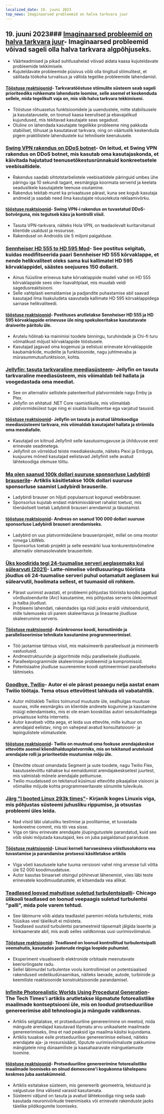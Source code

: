 ```yaml
---
localized_date: 19. juuni 2023
top_news: Imaginaarsed probleemid on halva tarkvara juur
---
```




<CallToAction />

<Steps>

## 19. juuni 2023### [Imaginaarsed probleemid on halva tarkvara juur](https://cerebralab.com/Imaginary_Problems_Are_the_Root_of_Bad_Software)- Imaginaarsed probleemid võivad sageli olla halva tarkvara algpõhjuseks.

- Väärteadmised ja pikad suhtlusahelad võivad aidata kaasa kujuteldavate probleemide tekkimisele.
- Kujuteldavate probleemide püsivus võib olla tingitud stiimulitest, et säilitada töökoha turvalisus ja vältida tegelike probleemide lahendamist.

#### [Tööstuse reaktsioonid](http://news.ycombinator.com/item?id=36380711)- Tarkvaratööstuse stiimulite süsteem seab sageli prioriteediks rohkemate lahenduste loomise, selle asemel et keskenduda sellele, mida tegelikult vaja on, mis viib halva tarkvara tekkimiseni.

- Tööstuse rõhuasetus funktsioonidele ja uuendustele, mitte stabiilsusele ja kasutatavusele, on toonud kaasa keerulised ja ebavajalikud kujundused, mis tekitavad kasutajate seas segadust.
- Oluline on lahendada kasutajate tegelikke probleeme ning pakkuda stabiilset, tõhusat ja kasutatavat tarkvara, ning on väärtuslik keskenduda pigem praktilistele lahendustele kui tehnilisele keerukusele.

### [Swing VPN rakendus on DDoS botnet](https://lecromee.github.io/posts/swing_vpn_ddosing_sites/)- On leitud, et Swing VPN rakendus on DDoS botnet, mis kasutab oma kasutajaskonda, et käivitada hajutatud teenusetõkestusrünnakuid konkreetsetele veebisaitidele.

- Rakendus saadab sihtotstarbelistele veebisaitidele päringuid umbes ühe päringu iga 10 sekundi tagant, eesmärgiga koormata serverid ja keelata seaduslikele kasutajatele teenuse osutamine.
- Rakendus tekitab muret ka privaatsuse pärast, kuna see kogub kasutaja andmeid ja saadab need ilma kasutajate nõusolekuta reklaamivõrku.

#### [tööstuse reaktsioonid](http://news.ycombinator.com/item?id=36382700)- Swing VPN-i rakendus on tuvastatud DDoS-botvõrguna, mis tegutseb käsu ja kontrolli viisil.

- Tasuta VPN-tarkvara, näiteks Hola VPN, on teadaolevalt kuritarvitanud klientide usaldust ja ressursse.
- Rakendusel on Androidis üle 5 miljoni paigalduse.

### [Sennheiser HD 555 to HD 595 Mod](http://mikebeauchamp.com/misc/sennheiser-hd-555-to-hd-595-mod/)- See postitus selgitab, kuidas modifitseerida paari Sennheiser HD 555 kõrvaklappe, et nende helikvaliteet oleks sama kui kallimatel HD 595 kõrvaklappidel, säästes seejuures 150 dollarit.

- Ainus füüsiline erinevus kahe kõrvaklappide mudeli vahel on HD 555 kõrvaklappide sees olev lisavahtplaat, mis muudab veidi sagedusreaktsiooni.
- Selle vahtplasti eemaldamise ja padjandite puhastamise abil saavad kasutajad ilma lisakuludeta saavutada kallimate HD 595 kõrvaklappidega sarnase helikvaliteedi.

#### [tööstuse reaktsioonid](http://news.ycombinator.com/item?id=36377875)- Postituses arutletakse Sennheiser HD 555 ja HD 595 kõrvaklappide erinevuse üle ning spekuleeritakse kasutatavate draiverite päritolu üle.

- Arutelu hõlmab ka mainimisi toodete binningu, turuhindade ja Chi-fi turu võimalikust mõjust kõrvaklappide tööstusele.
- Kasutajad jagavad oma kogemusi ja eelistusi erinevate kõrvaklappide kaubamärkide, mudelite ja funktsioonide, nagu juhtmevaba ja mürasummutusfunktsioon, kohta.

### [Jellyfin: tasuta tarkvaraline meediasüsteem](https://github.com/jellyfin/jellyfin)- Jellyfin on tasuta tarkvaraline meediasüsteem, mis võimaldab teil hallata ja voogedastada oma meediat.

- See on alternatiiv sellistele patenteeritud platvormidele nagu Emby ja Plex.
- Jellyfin on ehitatud .NET Core raamistikule, mis võimaldab platvormideülest tuge ning ei sisalda lisalitsentse ega varjatud tasusid.

#### [tööstuse reaktsioonid](http://news.ycombinator.com/item?id=36378689)- Jellyfin on tasuta ja avatud lähtekoodiga meediasüsteemi tarkvara, mis võimaldab kasutajatel hallata ja striimida oma meediafaile.

- Kasutajad on kiitnud Jellyfinit selle kasutusmugavuse ja ühilduvuse eest erinevate seadmetega.
- Jellyfinit on võrreldud teiste meediakeskuste, näiteks Plexi ja Embyga, kusjuures mõned kasutajad eelistavad Jellyfinit selle avatud lähtekoodiga olemuse tõttu.

### [Ma olen saanud 100k dollari suuruse sponsorluse Ladybirdi brauserile](https://twitter.com/awesomekling/status/1670298370550779905)- Artiklis käsitletakse 100k dollari suuruse sponsorluse saamist Ladybirdi brauserile.

- Ladybirdi brauser on hiljuti populaarsust kogunud veebibrauser.
- Sponsorlus kujutab endast märkimisväärset rahalist toetust, mis tõenäoliselt toetab Ladybirdi brauseri arendamist ja täiustamist.

#### [tööstuse reaktsioonid](http://news.ycombinator.com/item?id=36377805)- Andreas on saanud 100 000 dollari suuruse sponsorluse Ladybirdi brauseri arendamiseks.

- Ladybird on uus platvormideülene brauseriprojekt, millel on oma mootor nimega LibWeb.
- Sponsorlus toetab projekti ja selle eesmärki luua konkurentsivõimeline alternatiiv olemasolevatele brauseritele.

### [Üks koodirida tegi 24-tuumalise serveri aeglasemaks kui sülearvuti (2021)](https://pkolaczk.github.io/server-slower-than-a-laptop/)- Latte-nimelise võrdlusuuringu tööriista jõudlus oli 24-tuumalise serveri puhul ootamatult aeglasem kui sülearvutil, hoolimata sellest, et tuumasid oli rohkem.

- Pärast uurimist avastati, et probleemi põhjustas tööriista koodis jagatud võrdlusloendurite (Arc) kasutamine, mis põhjustas serveris ülekoormust ja halba jõudlust.
- Probleemi lahendati, rakendades iga niidi jaoks eraldi viiteloendurid, mille tulemuseks oli parem skaleeritavus ja lineaarne jõudluse skaleerumine serveris.

#### [Tööstuse reaktsioonid](http://news.ycombinator.com/item?id=36376669)- Asünkroonse koodi, koroutiinide ja paralleliseerimise tehnikate kasutamine programmeerimisel.

- Töö jaotamise tähtsus viisil, mis maksimeerib paralleelsust ja minimeerib vastuolusid.
- Andmestruktuuride ja algoritmide mõju paralleelsele jõudlusele.
- Paralleelprogrammide skaleerimise probleemid ja kompromissid.
- Potentsiaalne jõudluse suurenemine koodi optimeerimisel paralleelseks täitmiseks.

### [Goodbye, Twilio](https://blog.miguelgrinberg.com/post/goodbye-twilio)- Autor ei ole pärast peaaegu nelja aastat enam Twilio töötaja. Tema otsus ettevõttest lahkuda oli vabatahtlik.

- Autor mõtiskleb Twilios toimunud muutuste üle, sealhulgas muutuse suunas, mille eesmärgiks on klientide andmete kogumine ja kasutamine müügi edendamiseks, mis ei ole enam kooskõlas autori seisukohtadega privaatsuse kohta internetis.
- Autor kavatseb võtta aega, et leida uus ettevõte, mille kultuur on arendajaid eelistav, ning on vahepeal avatud konsultatsiooni- ja lepingulistele võimalustele.

#### [tööstuse reaktsioonid](http://news.ycombinator.com/item?id=36382361)- Twilio on muutnud oma fookuse arendajakeskse ettevõtte asemel kliendihaldusplatvormiks, mis on tekitanud arutelusid arendajate rolli ja prioriteetide muutumise mõju üle.

- Ettevõtte otsust omandada Segment ja uute toodete, nagu Twilio Flex, kasutuselevõttu nähakse kui eemaldumist arendajakesksetest juurtest, mis valmistab mõnele arendajale pettumuse.
- Twilio muudatused on tekitanud küsimusi ettevõtte pikaajalise visiooni ja võimalike mõjude kohta programmeeritavate sõnumite tulevikule.

### [Järg "I booted Linux 293k times"](https://rwmj.wordpress.com/2023/06/18/follow-up-to-i-booted-linux-292612-times/)- Kirjanik koges Linuxis viga, mis põhjustas süsteemi juhusliku rippumise, ja otsustas probleemi üles leida.

- Nad viisid läbi ulatusliku testimise ja poolitamise, et tuvastada konkreetne commit, mis tõi vea sisse.
- Viga on tänu erinevate arendajate jõupingutustele parandatud, kuid see võib siiski mõjutada kasutajaid, kes on juba paigaldanud paranduse.

#### [Tööstuse reaktsioonid](http://news.ycombinator.com/item?id=36379615)- Linuxi kerneli harvaesineva võistlusolukorra vea tuvastamise ja parandamise protsessi käsitletakse artiklis

- Viga võeti kasutusele kahe tuuma versiooni vahel ning arvesse tuli võtta üle 52 000 koodimuudatuse.
- Autor kasutas binaarset otsingul põhinevat lähenemist, viies läbi teste erinevatele koodimuudatustele, et kitsendada vea allikat.

### [Teadlased loovad mahutisse suletud turbulentsipalli](https://news.uchicago.edu/story/tempest-teacup-uchicago-physicists-make-breakthrough-creating-turbulence)- Chicago ülikooli teadlased on loonud veepaagis suletud turbulentsi "palli", mida pole varem tehtud.

- See läbimurre võib aidata teadlastel paremini mõista turbulentsi, mida füüsikas veel täielikult ei mõisteta.
- Teadlased suutsid turbulentsi parameetreid täpsemalt jälgida laserite ja kiirkaamerate abil, mis avab selles valdkonnas uusi uurimisvõimalusi.

#### [Tööstuse reaktsioonid](http://news.ycombinator.com/item?id=36376875)- Teadlased on loonud kontrollitud turbulentsipalli veemahutis, kasutades joatorude ringiga loopide puhumist.

- Eksperiment visualiseerib elektronide orbitaale meenutavate keerisrõngaste radu.
- Sellel läbimurdel turbulentse voolu kontrollimisel on potentsiaalsed rakendused vedelikudünaamikas, näiteks laevade, autode, turbiinide ja keemiliste reaktsioonide konstruktsioonide parandamisel.

### [Infinite Photorealistic Worlds Using Procedural Generation](https://arxiv.org/abs/2306.09310)- The Tech Times'i artiklis arutletakse lõpmatute fotorealistlike maailmade kontseptsiooni üle, mis on loodud protseduurilise genereerimise abil tehnoloogia ja mängude valdkonnas.

- Artiklis selgitatakse, et protseduuriline genereerimine on meetod, mida mängude arendajad kasutavad lõpmatu arvu unikaalsete maailmade genereerimiseks, ilma et nad peaksid iga maailma käsitsi kujundama.
- Artiklis tuuakse esile protseduurilise genereerimise eelised, näiteks arendajate aja- ja ressursisääst, lõputute uurimisvõimaluste pakkumine mängijatele ning dünaamiliste ja kaasahaaravate mänguelamuste loomine.

#### [tööstuse reaktsioonid](http://news.ycombinator.com/item?id=36376071)- Protseduuriline genereerimine fotorealistlike maailmade loomiseks on olnud demoscene'i kogukonna tähelepanu keskmes juba aastakümneid.

- Artiklis esitatakse süsteem, mis genereerib geomeetria, tekstuurid ja valgustuse ilma väliseid varasid kasutamata.
- Süsteemi väljund on tasuta ja avatud lähtekoodiga ning seda saab kasutada neuronivõrkude treenimiseks või erinevate rakenduste jaoks täielike pildikogumite loomiseks.

</Steps>
